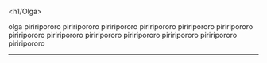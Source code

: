 
<h1/Olga>

  olga piriripororo piriripororo piriripororo piriripororo piriripororo
  piriripororo piriripororo piriripororo piriripororo piriripororo piriripororo
  piriripororo piriripororo

---

